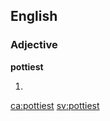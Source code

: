 ==English==

===Adjective===
'''pottiest'''

# {{en-superlative of|potty}}

[[ca:pottiest]]
[[sv:pottiest]]